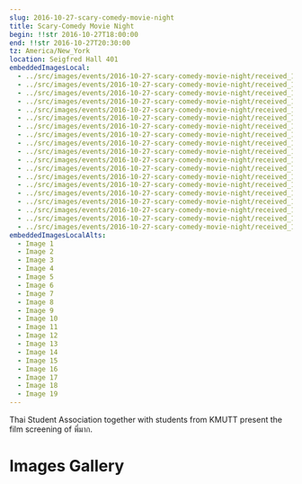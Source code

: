 ```yaml
---
slug: 2016-10-27-scary-comedy-movie-night
title: Scary-Comedy Movie Night
begin: !!str 2016-10-27T18:00:00
end: !!str 2016-10-27T20:30:00
tz: America/New_York
location: Seigfred Hall 401
embeddedImagesLocal:
  - ../src/images/events/2016-10-27-scary-comedy-movie-night/received_1137510559662443.jpeg
  - ../src/images/events/2016-10-27-scary-comedy-movie-night/received_1137510562995776.jpeg
  - ../src/images/events/2016-10-27-scary-comedy-movie-night/received_1137510572995775.jpeg
  - ../src/images/events/2016-10-27-scary-comedy-movie-night/received_1137510576329108.jpeg
  - ../src/images/events/2016-10-27-scary-comedy-movie-night/received_1137510586329107.jpeg
  - ../src/images/events/2016-10-27-scary-comedy-movie-night/received_1137510602995772.jpeg
  - ../src/images/events/2016-10-27-scary-comedy-movie-night/received_1137510606329105.jpeg
  - ../src/images/events/2016-10-27-scary-comedy-movie-night/received_1137510609662438.jpeg
  - ../src/images/events/2016-10-27-scary-comedy-movie-night/received_1137510629662436.jpeg
  - ../src/images/events/2016-10-27-scary-comedy-movie-night/received_1137510636329102.jpeg
  - ../src/images/events/2016-10-27-scary-comedy-movie-night/received_1137510652995767.jpeg
  - ../src/images/events/2016-10-27-scary-comedy-movie-night/received_1137510656329100.jpeg
  - ../src/images/events/2016-10-27-scary-comedy-movie-night/received_1137510662995766.jpeg
  - ../src/images/events/2016-10-27-scary-comedy-movie-night/received_1137510669662432.jpeg
  - ../src/images/events/2016-10-27-scary-comedy-movie-night/received_1137510686329097.jpeg
  - ../src/images/events/2016-10-27-scary-comedy-movie-night/received_1137510692995763.jpeg
  - ../src/images/events/2016-10-27-scary-comedy-movie-night/received_1137510696329096.jpeg
  - ../src/images/events/2016-10-27-scary-comedy-movie-night/received_1137510709662428.jpeg
  - ../src/images/events/2016-10-27-scary-comedy-movie-night/received_1137510712995761.jpeg
embeddedImagesLocalAlts:
  - Image 1
  - Image 2
  - Image 3
  - Image 4
  - Image 5
  - Image 6
  - Image 7
  - Image 8
  - Image 9
  - Image 10
  - Image 11
  - Image 12
  - Image 13
  - Image 14
  - Image 15
  - Image 16
  - Image 17
  - Image 18
  - Image 19
---
```


Thai Student Association together with students from KMUTT present the film screening of พี่มาก.

# Images Gallery

<Carousel />
